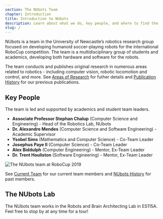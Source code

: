 ```yaml
---
section: The NUbots Team
chapter: Introduction
title: Introduction to NUbots
description: Learn about what we do, key people, and where to find the lab.
slug: /
---
```


NUbots is a team in the University of Newcastle’s robotics research group focused on developing humanoid soccer-playing robots for the international RoboCup competition. The team is a multidisciplinary group of students and academics, developing both hardware and software for the robots.

The team conducts and publishes original research in numerous areas related to robotics - including computer vision, robotic locomotion and control, and more. See [Areas of Research](/team/areas-of-research) for futher details and [Publication History](/team/publications) for our previous publications.

## Key People

The team is led and supported by academics and student team leaders.

- **Associate Professor Stephan Chalup** (Computer Science and Engineering) - Head of the Robotics Lab, NUbots
- **Dr. Alexandre Mendes** (Computer Science and Software Engineering) - Academic Supervisor
- **Ysobel Sims** (Mathematics and Computer Science) - Co-Team Leader
- **Josephus Paye II** (Computer Science) - Co-Team Leader
- **Alex Biddulph** (Computer Engineering) - Mentor, Ex-Team Leader
- **Dr. Trent Houliston** (Software Engineering) - Mentor, Ex-Team Leader

![The NUbots team at RoboCup 2019](../../../images/nubots-team-robocup-2019.jpg 'The NUbots team at RoboCup 2019')

See [Current Team](/team/current-members) for our current team members and [NUbots History](/team/history) for past members.

## The NUbots Lab

The NUbots team works in the Robots and Brain Architecting Lab in ES115A. Feel free to stop by at any time for a tour!
